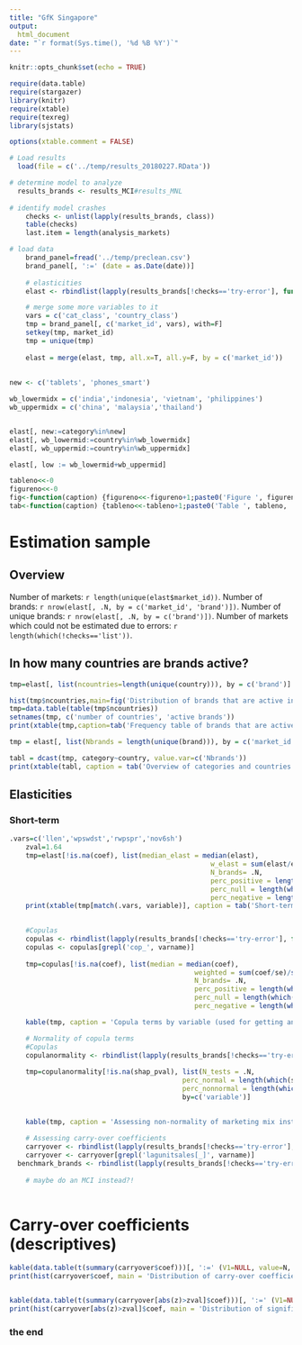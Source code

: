 ```yaml
---
title: "GfK Singapore"
output:
  html_document
date: "`r format(Sys.time(), '%d %B %Y')`"
---
```


```r
knitr::opts_chunk$set(echo = TRUE)

require(data.table)
require(stargazer)
library(knitr)
require(xtable)
require(texreg)
library(sjstats)

options(xtable.comment = FALSE)

# Load results
  load(file = c('../temp/results_20180227.RData'))

# determine model to analyze
  results_brands <- results_MCI#results_MNL
  
# identify model crashes
	checks <- unlist(lapply(results_brands, class))
	table(checks)
	last.item = length(analysis_markets)

# load data
	brand_panel=fread('../temp/preclean.csv')
	brand_panel[, ':=' (date = as.Date(date))]
	
	# elasticities
	elast <- rbindlist(lapply(results_brands[!checks=='try-error'], function(x) x$elast))

	# merge some more variables to it
	vars = c('cat_class', 'country_class')
	tmp = brand_panel[, c('market_id', vars), with=F]
	setkey(tmp, market_id)
	tmp = unique(tmp)
	
	elast = merge(elast, tmp, all.x=T, all.y=F, by = c('market_id'))
	
	
new <- c('tablets', 'phones_smart')

wb_lowermidx = c('india','indonesia', 'vietnam', 'philippines')
wb_uppermidx = c('china', 'malaysia','thailand')


elast[, new:=category%in%new]
elast[, wb_lowermid:=country%in%wb_lowermidx]
elast[, wb_uppermid:=country%in%wb_uppermidx]

elast[, low := wb_lowermid+wb_uppermid]

tableno<<-0
figureno<<-0
fig<-function(caption) {figureno<<-figureno+1;paste0('Figure ', figureno, ': ', caption)}
tab<-function(caption) {tableno<<-tableno+1;paste0('Table ', tableno, ': ', caption)}
```

# Estimation sample
## Overview

Number of markets: `r length(unique(elast$market_id))`.
Number of brands: `r nrow(elast[, .N, by = c('market_id', 'brand')])`.
Number of unique brands: `r nrow(elast[, .N, by = c('brand')])`.
Number of markets which could not be estimated due to errors: `r length(which(!checks=='list'))`.

## In how many countries are brands active?

```r
tmp=elast[, list(ncountries=length(unique(country))), by = c('brand')]

hist(tmp$ncountries,main=fig('Distribution of brands that are active in a given number of countries (estimation data)'), xlab='countries',breaks=12,cex.main=.8)
tmp=data.table(table(tmp$ncountries))
setnames(tmp, c('number of countries', 'active brands'))
print(xtable(tmp,caption=tab('Frequency table of brands that are active in a given number of countries (estimation data)')),include.rownames=FALSE,type='html',longtable=T,caption.placement='top')

```

```r
tmp = elast[, list(Nbrands = length(unique(brand))), by = c('market_id', 'category','country')]

tabl = dcast(tmp, category~country, value.var=c('Nbrands'))
print(xtable(tabl, caption = tab('Overview of categories and countries (with number of brands indicated for each market), in estimation data')), scalebox='0.6',type='html',caption.placement='top')
```

## Elasticities

### Short-term

```r
.vars=c('llen','wpswdst','rwpspr','nov6sh')
	zval=1.64
	tmp=elast[!is.na(coef), list(median_elast = median(elast), 
												  w_elast = sum(elast/elast_se)/sum(1/elast_se), 
												  N_brands= .N, 
												  perc_positive = length(which(z>=(zval)))/.N, 
												  perc_null = length(which(abs(z)<zval))/.N, 
												  perc_negative = length(which(z<=(-zval)))/.N), by=c('variable')]
	print(xtable(tmp[match(.vars, variable)], caption = tab('Short-term elasticities by variable for all brands (significance tested at p<.1 (z >= 1.64).')),type='html',caption.placement='top')
	

	#Copulas
	copulas <- rbindlist(lapply(results_brands[!checks=='try-error'], function(x) x$model@coefficients))
	copulas <- copulas[grepl('cop_', varname)]
	
	tmp=copulas[!is.na(coef), list(median = median(coef), 
											  weighted = sum(coef/se)/sum(1/se), 
											  N_brands= .N, 
											  perc_positive = length(which(z>=(zval)))/.N, 
											  perc_null = length(which(abs(z)<zval))/.N, 
											  perc_negative = length(which(z<=(-zval)))/.N), by=c('varname')]

	kable(tmp, caption = 'Copula terms by variable (used for getting an understanding about significance)')

	# Normality of copula terms
	#Copulas
	copulanormality <- rbindlist(lapply(results_brands[!checks=='try-error'], function(x) x$cop_nonnormal))
	
	tmp=copulanormality[!is.na(shap_pval), list(N_tests = .N,
	                                       perc_normal = length(which(shap_pval>.1))/.N,
	                                       perc_nonnormal = length(which(shap_pval<=.1))/.N),
	                                       by=c('variable')]
	

	kable(tmp, caption = 'Assessing non-normality of marketing mix instruments')
	
	# Assessing carry-over coefficients
	carryover <- rbindlist(lapply(results_brands[!checks=='try-error'], function(x) x$model@coefficients))
	carryover <- carryover[grepl('lagunitsales[_]', varname)]
  benchmark_brands <- rbindlist(lapply(results_brands[!checks=='try-error'], function(x) data.table(market_id=unique(x$specs$market_id), benchmarkbrand = x$benchmark_brand)))
	
	# maybe do an MCI instead?!
	
```

# Carry-over coefficients (descriptives)

```r
kable(data.table(t(summary(carryover$coef)))[, ':=' (V1=NULL, value=N, N=NULL)], caption = "Distribution of carry-over coefficients",col.names = NA)
print(hist(carryover$coef, main = 'Distribution of carry-over coefficients'))


kable(data.table(t(summary(carryover[abs(z)>zval]$coef)))[, ':=' (V1=NULL, value=N, N=NULL)], caption = "Distribution of significant carry-over coefficients", col.names = NA)
print(hist(carryover[abs(z)>zval]$coef, main = 'Distribution of significant carry-over coefficients'))

```	
	
### the end
